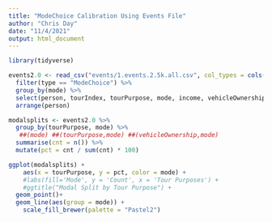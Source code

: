 ```yaml
---
title: "ModeChoice Calibration Using Events File"
author: "Chris Day"
date: "11/4/2021"
output: html_document
---
```


```r
library(tidyverse)
```

```r
events2.0 <- read_csv("events/1.events.2.5k.all.csv", col_types = cols(.default = "c")) %>%
  filter(type == "ModeChoice") %>%
  group_by(mode) %>%
  select(person, tourIndex, tourPurpose, mode, income, vehicleOwnership, availableAlternatives, personalVehicleAvailable, length, time, type) %>%
  arrange(person)

modalsplits <- events2.0 %>%
  group_by(tourPurpose, mode) %>% 
   ##(mode) ##(tourPurpose,mode) ##(vehicleOwnership,mode)
  summarise(cnt = n()) %>%
  mutate(pct = cnt / sum(cnt) * 100)

ggplot(modalsplits) + 
    aes(x = tourPurpose, y = pct, color = mode) + 
    #labs(fill='Mode', y = 'Count', x = 'Tour Purposes') +
    #ggtitle("Modal Split by Tour Purpose") +
  geom_point()+  
  geom_line(aes(group = mode)) + 
    scale_fill_brewer(palette = "Pastel2")

```

